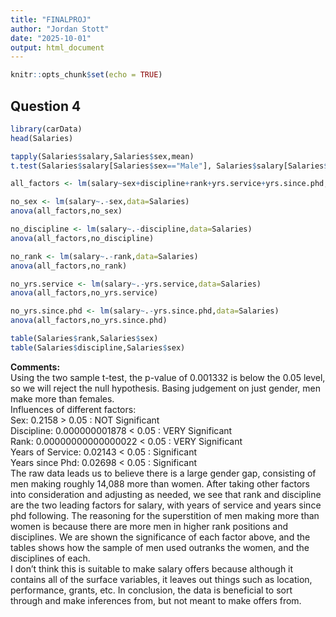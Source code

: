 ```yaml
---
title: "FINALPROJ"
author: "Jordan Stott"
date: "2025-10-01"
output: html_document
---
```


```r
knitr::opts_chunk$set(echo = TRUE)
```

## Question 4
```r
library(carData)
head(Salaries)

tapply(Salaries$salary,Salaries$sex,mean)
t.test(Salaries$salary[Salaries$sex=="Male"], Salaries$salary[Salaries$sex=="Female"], alternative="greater")

all_factors <- lm(salary~sex+discipline+rank+yrs.service+yrs.since.phd,data=Salaries)

no_sex <- lm(salary~.-sex,data=Salaries)
anova(all_factors,no_sex)

no_discipline <- lm(salary~.-discipline,data=Salaries)
anova(all_factors,no_discipline)

no_rank <- lm(salary~.-rank,data=Salaries)
anova(all_factors,no_rank)

no_yrs.service <- lm(salary~.-yrs.service,data=Salaries)
anova(all_factors,no_yrs.service)

no_yrs.since.phd <- lm(salary~.-yrs.since.phd,data=Salaries)
anova(all_factors,no_yrs.since.phd)

table(Salaries$rank,Salaries$sex)
table(Salaries$discipline,Salaries$sex)
```
**Comments:**
<br> Using the two sample t-test, the p-value of 0.001332 is below the 0.05 level, so we will reject the null hypothesis. Basing judgement on just gender, men make more than females. 
<br> Influences of different factors: 
<br> Sex: 0.2158 > 0.05 : NOT Significant
<br> Discipline: 0.000000001878 < 0.05 : VERY Significant
<br> Rank: 0.00000000000000022 < 0.05 : VERY Significant
<br> Years of Service: 0.02143 < 0.05 : Significant
<br> Years since Phd: 0.02698 < 0.05 : Significant
<br> The raw data leads us to believe there is a large gender gap, consisting of men making roughly 14,088 more than women. After taking other factors into consideration and adjusting as needed, we see that rank and discipline are the two leading factors for salary, with years of service and years since phd following. The reasoning for the superstition of men making more than women is because there are more men in higher rank positions and disciplines. We are shown the significance of each factor above, and the tables shows how the sample of men used outranks the women, and the disciplines of each.
<br> I don't think this is suitable to make salary offers because although it contains all of the surface variables, it leaves out things such as location, performance, grants, etc. In conclusion, the data is beneficial to sort through and make inferences from, but not meant to make offers from.